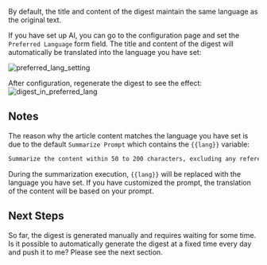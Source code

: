 By default, the title and content of the digest maintain the same language as the original text.

If you have set up AI, you can go to the configuration page and set the `Preferred Language` form field. The title and content of the digest will automatically be translated into the language you have set:

![preferred_lang_setting](https://tidyread.s3.us-west-2.amazonaws.com/preferred_lang_setting.png)

After configuration, regenerate the digest to see the effect:
![digest_in_preferred_lang](https://tidyread.s3.us-west-2.amazonaws.com/digest_in_preferred_lang.png)

## Notes

The reason why the article content matches the language you have set is due to the default `Summarize Prompt` which contains the `{{lang}}` variable:

```md copy
Summarize the content within 50 to 200 characters, excluding any references to author publicity and promotion. The summary should be straightforward and in {{lang}}.
```

During the summarization execution, `{{lang}}` will be replaced with the language you have set.
If you have customized the prompt, the translation of the content will be based on your prompt.

## Next Steps

So far, the digest is generated manually and requires waiting for some time. Is it possible to automatically generate the digest at a fixed time every day and push it to me? Please see the next section.
